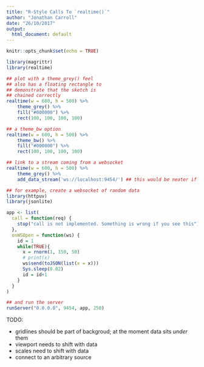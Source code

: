```yaml
---
title: "R-Style Calls To `realtime()`"
author: "Jonathan Carroll"
date: "26/10/2017"
output:
  html_document: default
---
```


```r
knitr::opts_chunk$set(echo = TRUE)
```

```r
library(magrittr)
library(realtime)

## plot with a theme_grey() feel
## also has a floating rectangle to 
## demonstrate that the sketch is 
## chained correctly
realtime(w = 600, h = 500) %>%
    theme_grey() %>%
    fill("#000000") %>%
    rect(100, 100, 100, 100) 

## a theme_bw option
realtime(w = 600, h = 500) %>%
    theme_bw() %>%
    fill("#000000") %>%
    rect(100, 100, 100, 100)

## link to a stream coming from a websocket
realtime(w = 600, h = 500) %>%
    theme_grey() %>%
    add_data_stream('ws://localhost:9454/') ## this would be neater if it was the *first* part of the chain

## for example, create a websocket of random data
library(httpuv)
library(jsonlite)

app <- list(
  call = function(req) {
    stop("call is not implemented. Something is wrong if you see this")
  },
  onWSOpen = function(ws) {
    id = 1
    while(TRUE){
      x = rnorm(1, 150, 50)
      # print(x)
      ws$send(toJSON(list(x = x)))
      Sys.sleep(0.02)
      id = id+1
    }
  }
)

## and run the server
runServer("0.0.0.0", 9454, app, 250)

```

TODO:

- gridlines should be part of backgroud; at the moment data sits *under* them
- viewport needs to shift with data
- scales need to shift with data
- connect to an arbitrary source
